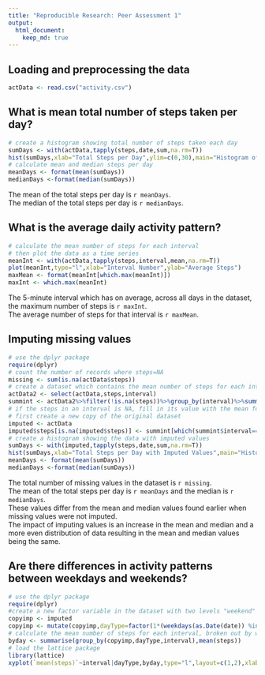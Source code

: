 ```yaml
---
title: "Reproducible Research: Peer Assessment 1"
output: 
  html_document:
    keep_md: true
---
```



## Loading and preprocessing the data
```r
actData <- read.csv("activity.csv")
```



## What is mean total number of steps taken per day?
```r
# create a histogram showing total number of steps taken each day
sumDays <- with(actData,tapply(steps,date,sum,na.rm=T))
hist(sumDays,xlab="Total Steps per Day",ylim=c(0,30),main="Histogram of Total Steps per Day")
# calculate mean and median steps per day
meanDays <- format(mean(sumDays))
medianDays <-format(median(sumDays))
```
The mean of the total steps per day is `r meanDays`.  
The median of the total steps per day is `r medianDays`.



## What is the average daily activity pattern?
```r
# calculate the mean number of steps for each interval
# then plot the data as a time series
meanInt <- with(actData,tapply(steps,interval,mean,na.rm=T))
plot(meanInt,type="l",xlab="Interval Number",ylab="Average Steps")
maxMean <- format(meanInt[which.max(meanInt)])
maxInt <- which.max(meanInt)
```
The 5-minute interval which has on average, across all days in the dataset, the maximum number of steps is `r maxInt`.  
The average number of steps for that interval is `r maxMean`.  


## Imputing missing values
```r
# use the dplyr package
require(dplyr)
# count the number of records where steps=NA
missing <- sum(is.na(actData$steps))
# create a dataset which contains the mean number of steps for each interval
actData2 <- select(actData,steps,interval)
summint <- actData2%>%filter(!is.na(steps))%>%group_by(interval)%>%summarize(mean(steps))
# if the steps in an interval is NA, fill in its value with the mean for that interval
# first create a new copy of the original dataset
imputed <- actData
imputed$steps[is.na(imputed$steps)] <- summint[which(summint$interval==imputed$interval)]$`mean(steps)`
# create a histogram showing the data with imputed values
sumDays <- with(imputed,tapply(steps,date,sum,na.rm=T))
hist(sumDays,xlab="Total Steps per Day with Imputed Values",main="Histogram of Total Steps per Day")
meanDays <- format(mean(sumDays))
medianDays <-format(median(sumDays))
```
The total number of missing values in the dataset is `r missing`.  
The mean of the total steps per day is `r meanDays` and the median is `r medianDays`.  
These values differ from the mean and median values found earlier when missing values were not imputed.  
The impact of imputing values is an increase in the mean and median and a more even distribution of data 
resulting in the mean and median values being the same.  



## Are there differences in activity patterns between weekdays and weekends?
```r
# use the dplyr package
require(dplyr)
#create a new factor variable in the dataset with two levels "weekend" and "weekday"
copyimp <- imputed
copyimp <- mutate(copyimp,dayType=factor(1*(weekdays(as.Date(date)) %in% c("Saturday","Sunday")),labels=c("weekday","weekend")))
# calculate the mean number of steps for each interval, broken out by weekend or weekday
byday <- summarise(group_by(copyimp,dayType,interval),mean(steps))
# load the lattice package
library(lattice)
xyplot(`mean(steps)`~interval|dayType,byday,type="l",layout=c(1,2),xlab="Interval Value",ylab="Average Steps")
```